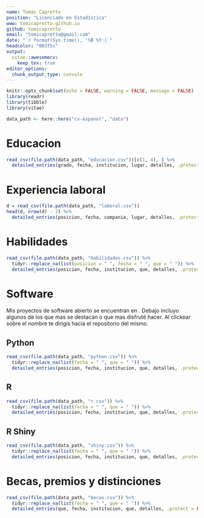 ```yaml
---
name: Tomás Capretto
position: "Licenciado en Estadística"
www: tomicapretto.github.io
github: tomicapretto
email: "tomicapretto@gmail.com"
date: "`r format(Sys.time(), '%B %Y')`"
headcolor: "003f5c"
output: 
  vitae::awesomecv:
    keep_tex: true
editor_options: 
  chunk_output_type: console
---
```


\newcommand{\pkg}[1]{{\fontseries{b}\selectfont #1}}
\let\proglang=\textsf

```r
knitr::opts_chunk$set(echo = FALSE, warning = FALSE, message = FALSE)
library(readr)
library(tibble)
library(vitae)

data_path <- here::here("cv-espanol", "data")
```

# Educacion

```r
read_csv(file.path(data_path, "educacion.csv"))[c(1, 4), ] %>% 
  detailed_entries(grado, fecha, institucion, lugar, detalles, .protect = FALSE)
```

# Experiencia laboral

```r
d = read_csv(file.path(data_path, "laboral.csv"))
head(d, nrow(d) - 2) %>%
  detailed_entries(posicion, fecha, compania, lugar, detalles, .protect = FALSE)
```

<!-- # Investigación -->

<!-- ```{r research-experience} -->
<!-- readr::read_csv(here::here("cv-espanol/investigacion.csv")) %>% -->
<!--   detailed_entries(posicion, fecha, institucion, lugar, detalles, .protect = FALSE) -->
<!-- ``` -->

# Habilidades

```r
read_csv(file.path(data_path, "habilidades.csv")) %>%
  tidyr::replace_na(list(posicion = " ", fecha = " ", que = " ")) %>%
  detailed_entries(posicion, fecha, institucion, que, detalles, .protect = FALSE)
```

\pagebreak

# Software

Mis proyectos de software abierto se encuentran en 
\href{https://github.com/tomicapretto}{\underline{mi perfil de Github}}.
Debajo incluyo algunos de los que mas se destacan o que mas disfruté hacer. 
Al clickear sobre el nombre te dirigís hacia el repositorio del mismo.

## Python

```r
read_csv(file.path(data_path, "python.csv")) %>%
  tidyr::replace_na(list(fecha = " ", que = " ")) %>%
  detailed_entries(posicion, fecha, institucion, que, detalles, .protect = FALSE)
```

## R

```r
read_csv(file.path(data_path, "r.csv")) %>%
  tidyr::replace_na(list(fecha = " ", que = " ")) %>%
  detailed_entries(posicion, fecha, institucion, que, detalles, .protect = FALSE)
```

## R Shiny

```r
read_csv(file.path(data_path, "shiny.csv")) %>%
  tidyr::replace_na(list(fecha = " ", que = " ")) %>%
  detailed_entries(posicion, fecha, institucion, que, detalles, .protect = FALSE)
```


# Becas, premios y distinciones

```r
read_csv(file.path(data_path, "becas.csv")) %>%
  tidyr::replace_na(list(fecha = " ", que = " ")) %>%
  detailed_entries(que, fecha, institucion, que, detalles, .protect = FALSE)
```